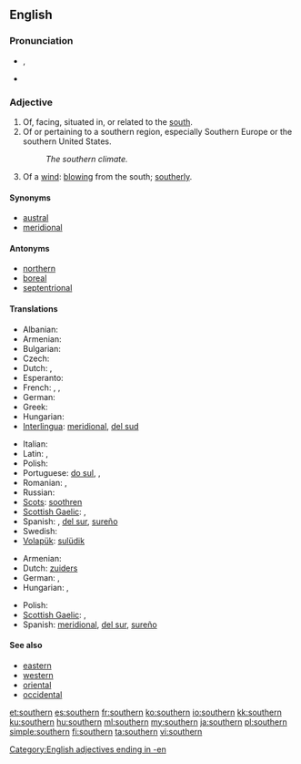 ==English==

===Pronunciation===
* {{IPA|/ˈsʌðə(r)n/}}, {{SAMPA|/"sVD@(r)n/}}
* {{audio|en-us-southern.ogg|Audio (US)}}

===Adjective===
{{en-adj}}

# Of, facing, situated in, or related to the [[south]].
# Of or pertaining to a southern region, especially Southern Europe or the southern United States.
#: ''The southern climate.''
# Of a [[wind]]: [[blow]]ing from the south; [[southerly]].

====Synonyms====
* [[austral]]
* [[meridional]]

====Antonyms====
* [[northern]]
* [[boreal]]
* [[septentrional]]

====Translations====
{{trans-top|of the south}}
* Albanian: {{t-|sq|jugor|xs=Albanian}}
* Armenian: {{t-|hy|հարավային|tr=haravayin}}
* Bulgarian: {{t-|bg|южен|m}}
* Czech: {{t+|cs|jižní}}
* Dutch: {{t+|nl|zuid}}, {{t-|nl|zuidelijk}}
* Esperanto: {{t-|eo|suda|xs=Esperanto}}
* French: {{t+|fr|méridional}}, {{t+|fr|sud}}, {{t|fr|austral}}
* German: {{t+|de|südlich}}
* Greek: {{t+|el|νότιος}}
* Hungarian: {{t+|hu|déli}}
* [[Interlingua]]: [[meridional]], [[del sud]]
{{trans-mid}}
* Italian: {{t|it|meridionale}}
* Latin: {{t+|la|meridionalis}}, {{t+|la|australis}}
* Polish: {{t+|pl|południowy}}
* Portuguese: [[do sul]], {{t|pt|meridional}}, {{t|pt|austral}}
* Romanian: {{t|ro|sudic|m|n}}, {{t|ro|austral|m|n}}
* Russian: {{t+|ru|южный}}
* [[Scots]]: [[soothren]]
* [[Scottish Gaelic]]: {{t-|gd|deas|xs=Scottish Gaelic}},  {{t-|gd|a deas|xs=Scottish Gaelic}}
* Spanish: {{t-|es|meridional}}, [[del sur]], [[sureño]]
* Swedish: {{t+|sv|södra}}
* [[Volapük]]: [[sulüdik]]
{{trans-bottom}}

{{trans-top|of or pertaining to a southern region}}
* Armenian: {{t-|hy|հարավային|tr=haravayin}}
* Dutch: [[zuiders]]
* German: {{t+|de|südlich}}, {{t-|de|südländisch}}
* Hungarian: {{t+|hu|dél}}, {{t+|hu|déli}}
{{trans-mid}}
* Polish: {{t+|pl|południowy}}
* [[Scottish Gaelic]]: {{t-|gd|deas|xs=Scottish Gaelic}},  {{t-|gd|a deas|xs=Scottish Gaelic}}
* Spanish: [[meridional]], [[del sur]], [[sureño]]
{{trans-bottom}}

====See also====
* [[eastern]]
* [[western]]
* [[oriental]]
* [[occidental]]

[[Category:English adjectives ending in -en]]

[[et:southern]]
[[es:southern]]
[[fr:southern]]
[[ko:southern]]
[[io:southern]]
[[kk:southern]]
[[ku:southern]]
[[hu:southern]]
[[ml:southern]]
[[my:southern]]
[[ja:southern]]
[[pl:southern]]
[[simple:southern]]
[[fi:southern]]
[[ta:southern]]
[[vi:southern]]